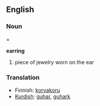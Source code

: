 
== English ==
===Noun====

'''earring'''

# piece of jewelry worn on the ear

===Translation===
*Finnish: [[korvakoru]]
*[[Kurdish]]: [[guhar]], [[guhark]]